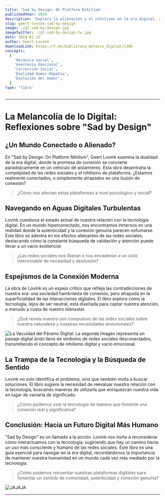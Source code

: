```yaml
---
title: 'Sad by Design: On Platform Nihilism'
publishedYear: 2019
description: 'Explora la alienación y el nihilismo en la era digital, analizando cómo las redes sociales y la tecnología afectan psicológicamente, fomentando superficialidad y aislamiento en la búsqueda de conexiones auténticas.'
slug: geert-lovink-sad-by-design
image: ./gl-sad-by-design.jpg
imageTwitter: ./gl-sad-by-design-tw.jpg
date: 2024-01-22
author: Geert Lovink
downloadLink: https://t.me/biblioteca_metaxis_digital/1396
concepts:
  [
    'Mecánica Social',
    'Anestesia Emocional',
    'Corrección Social',
    'Dualidad Humor-Empatía',
    'Evolución del Humor',
  ]
type: 'libro'
---
```


---

# La Melancolía de lo Digital: Reflexiones sobre "Sad by Design"

## ¿Un Mundo Conectado o Alienado?

En "Sad by Design: On Platform Nihilism", Geert Lovink examina la dualidad de la era digital, donde la promesa de conexión se convierte paradójicamente en un vehículo de aislamiento. Esta obra desentraña la complejidad de las redes sociales y el nihilismo de plataforma. ¿Estamos realmente conectados, o simplemente atrapados en una ilusión de conexión?

> ¿Cómo nos afectan estas plataformas a nivel psicológico y social?

## Navegando en Aguas Digitales Turbulentas

Lovink cuestiona el estado actual de nuestra relación con la tecnología digital. En un mundo hiperconectado, nos encontramos inmersos en una realidad donde la autenticidad y la conexión genuina parecen esfumarse. Este libro se adentra en los efectos alienantes de las redes sociales, destacando cómo la constante búsqueda de validación y atención puede llevar a un vacío existencial.

> ¿Las redes sociales nos liberan o nos encadenan a un ciclo interminable de necesidad y desilusión?

## Espejismos de la Conexión Moderna

La obra de Lovink es un espejo crítico que refleja las contradicciones de nuestra era: una sociedad hambrienta de conexión, pero atrapada en la superficialidad de las interacciones digitales. El libro explora cómo la tecnología, lejos de ser neutral, está diseñada para captar nuestra atención, a menudo a costa de nuestro bienestar.

> ¿Qué revela nuestro uso compulsivo de las redes sociales sobre nuestra naturaleza y nuestras necesidades emocionales?

![La Vacuidad del Páramo Digital: La segunda imagen representa un paisaje digital árido lleno de símbolos de redes sociales desconectados, transmitiendo el concepto de nihilismo digital y vacío emocional.](./gl-sad-by-design-1.jpg)

## La Trampa de la Tecnología y la Búsqueda de Sentido

Lovink no solo identifica el problema, sino que también invita a buscar soluciones. El libro sugiere la necesidad de reevaluar nuestra relación con la tecnología, buscando maneras de utilizarla que enriquezcan nuestra vida en lugar de vaciarla de significado.

> ¿Cómo podemos usar la tecnología de manera que fomente una conexión real y significativa?

## Conclusión: Hacia un Futuro Digital Más Humano

"Sad by Design" es un llamado a la acción. Lovink nos invita a reconsiderar cómo interactuamos con la tecnología, sugiriendo que hay un camino hacia un uso más consciente y humano de las redes sociales. Este libro es una guía esencial para navegar en la era digital, recordándonos la importancia de mantener nuestra humanidad en un mundo cada vez más mediado por la tecnología.

> ¿Cómo podemos reinventar nuestras plataformas digitales para fomentar un sentido de comunidad, autenticidad y conexión genuina?

![JAJAJA](./gl-sad-by-design-2.jpg)

---
